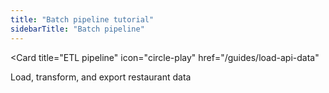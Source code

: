 ```yaml
---
title: "Batch pipeline tutorial"
sidebarTitle: "Batch pipeline"
---
```


<Card
  title="ETL pipeline"
  icon="circle-play"
  href="/guides/load-api-data"
>
  Load, transform, and export restaurant data
</Card>
